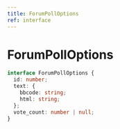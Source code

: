 ```yaml
---
title: ForumPollOptions
ref: interface
---
```


# ForumPollOptions

```ts
interface ForumPollOptions {
  id: number;
  text: {
    bbcode: string;
    html: string;
  };
  vote_count: number | null;
}
```
